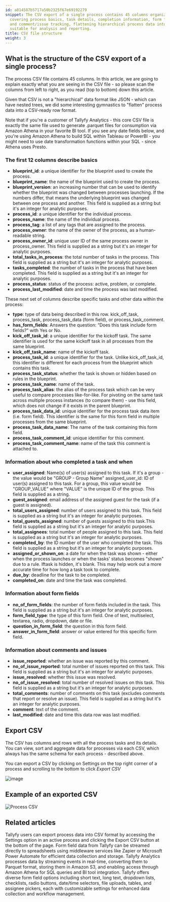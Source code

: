 ```yaml
---
id: a814587b5717a50b2325f67e69192279
snippet: The CSV export of a single process contains 45 columns organized in sections
  covering process basics, task details, completion information, form field data,
  and comment/issue tracking, flattening hierarchical process data into a row format
  suitable for analysis and reporting.
title: CSV file structure
weight: 3
---
```


## What is the structure of the CSV export of a single process?

The process CSV file contains 45 columns. In this article, we are going to explain exactly what you are seeing in the CSV file - so please scan the columns from left to right, as you read (top to bottom) down this article.

Given that CSV is not a "hierarchical" data format like JSON - which can have nested trees, we did some interesting gymnastics to "flatten" process data into a CSV-ready row format.

Note that if you're a customer of Tallyfy Analytics - this core CSV file is exactly the same file used to generate .parquet files for consumption via Amazon Athena in your favorite BI tool. If you see any date fields below, and you're using Amazon Athena to build SQL within Tableau or PowerBI - you might need to use date transformation functions within your SQL - since Athena uses Presto.

### The first 12 columns describe basics

- **blueprint_id**: a unique identifier for the blueprint used to create the process.
- **blueprint_name**: the name of the blueprint used to create the process.
- **blueprint_version**: an increasing number that can be used to identify whether the blueprint was changed between processes launching. If the numbers differ, that means the underlying blueprint was changed between one process and another. This field is supplied as a string but it's an integer for analytic purposes.
- **process_id**: a unique identifier for the individual process.
- **process_name**: the name of the individual process.
- **process_tag**: a list of any tags that are assigned to the process.
- **process_owner**: the name of the owner of the process, as a human-readable string.
- **process_owner_id**: unique user ID of the same process owner in process_owner. This field is supplied as a string but it's an integer for analytic purposes.
- **total_tasks_in_process**: the total number of tasks in the process. This field is supplied as a string but it's an integer for analytic purposes.
- **tasks_completed**: the number of tasks in the process that have been completed. This field is supplied as a string but it's an integer for analytic purposes.
- **process_status**: status of the process: active, problem, or complete.
- **process_last_modified**: date and time the process was last modified.

These next set of columns describe specific tasks and other data within the process:

- **type**: type of data being described in this row. kick_off_task, process_task, process_task_data (form field), or process_task_comment.
- **has_form_fields**: Answers the question: “Does this task include form fields?” with Yes or No.
- **kick_off_task_id**: a unique identifier for the kickoff task. The same identifier is used for the same kickoff task in all processes from the same blueprint.
- **kick_off_task_name**: name of the kickoff task.
- **process_task_id**: a unique identifier for the task. Unlike kick_off_task_id, this identifier is different for each process from the blueprint which contains this task.
- **process_task_status**: whether the task is shown or hidden based on rules in the blueprint.
- **process_task_name**: name of the task.
- **process_task_alias**: the alias of the process task which can be very useful to compare processes like-for-like. For pivoting on the same task across multiple process instances (to compare them) - use this field, which does not change if it exists in the parent blueprint.
- **process_task_data_id**: unique identifier for the process task data item (i.e. form field). This identifier is the same for this form field in multiple processes from the same blueprint.
- **process_task_data_name**: The name of the task containing this form field.
- **process_task_comment_id**: unique identifier for this comment.
- **process_task_comment_name**: name of the task this comment is attached to.

### Information about who completed a task and when

- **user_assigned**: Name(s) of user(s) assigned to this task. If it's a group - the value would be "GROUP - Group Name"
  assigned_user_id: ID of user(s) assigned to this task. For a group, this value would be "GROUP_VALUE" where "VALUE" is the unique ID of the group. This field is supplied as a string.
- **guest_assigned**: email address of the assigned guest for the task (if a guest is assigned).
- **total_users_assigned**: number of users assigned to this task. This field is supplied as a string but it's an integer for analytic purposes.
- **total_guests_assigned**: number of guests assigned to this task.This field is supplied as a string but it's an integer for analytic purposes.
- **total_assignees**: total number of people assigned to this task. This field is supplied as a string but it's an integer for analytic purposes.
- **completed_by**: the ID number of the user who completed the task. This field is supplied as a string but it's an integer for analytic purposes.
- **assigned_or_shown_on**: a date for when the task was shown - either when the process launches or when the tasks' status becomes "shown" due to a rule. Iftask is hidden, it's blank. This may help work out a more accurate time for how long a task took to complete.
- **due_by**: deadline for the task to be completed.
- **completed_on**: date and time the task was completed.

### Information about form fields

- **no_of_form_fields**: the number of form fields included in the task. This field is supplied as a string but it's an integer for analytic purposes.
- **form_field_type**: the type of this form field. One of text, multiselect, textarea, radio, dropdown, date or file.
- **question_in_form_field**: the question in this form field.
- **answer_in_form_field**: answer or value entered for this specific form field.

### Information about comments and issues

- **issue_reported**: whether an issue was reported by this comment.
- **no_of_issue_reported**: total number of issues reported on this task. This field is supplied as a string but it's an integer for analytic purposes.
- **issue_resolved**: whether this issue was resolved.
- **no_of_issue_resolved**: total number of resolved issues on this task. This field is supplied as a string but it's an integer for analytic purposes.
- **total_comments**: number of comments on this task (excludes comments that report or resolve an issue). This field is supplied as a string but it's an integer for analytic purposes.
- **comment**: text of the comment.
- **last_modified**: date and time this data row was last modified.


## Export CSV

The CSV has columns and rows with all the process tasks and its details. You can view, sort and aggregate data for processes via each CSV, which always has the same schema for each process - described above.

You can export a CSV by clicking on Settings on the top right corner of a process and scrolling to the bottom to click _Export CSV_

![image](https://screenshots.tallyfy.com/tallyfy%2Fpro%2Fdesktop-light-export-csv.png)

## Example of an exported CSV

![Process CSV](https://screenshots.tallyfy.com/file-JFjFk3MCzJ.png)


## Related articles
<CardGrid>
<LinkTitleCard header="<b>Processes > Export process to CSV</b>" href="/products/pro/tracking-and-tasks/processes/how-can-i-export-tallyfy-processes-to-csv/" > Tallyfy users can export process data into CSV format by accessing the Settings option in an active process and clicking the Export CSV button at the bottom of the page. </LinkTitleCard>
<LinkTitleCard header="<b>Middleware > Stream data to a spreadsheet</b>" href="/products/pro/integrations/middleware/how-can-i-export-form-fields-from-tallyfy-to-spreadsheet/" > Form field data from Tallyfy can be streamed directly to spreadsheets using middleware services like Zapier or Microsoft Power Automate for efficient data collection and storage. </LinkTitleCard>
<LinkTitleCard header="<b>Analytics > How Tallyfy Analytics works</b>" href="/products/pro/integrations/analytics/how-does-tallyfy-analytics-process-my-data/" > Tallyfy Analytics processes data by streaming events in real-time, converting them to Parquet format, storing them in Amazon S3, and enabling access through Amazon Athena for SQL queries and BI tool integration. </LinkTitleCard>
<LinkTitleCard header="<b>Tasks > Types of form fields</b>" href="/products/pro/tracking-and-tasks/tasks/what-are-form-fields-in-tallyfy/" > Tallyfy offers diverse form field options including short text, long text, dropdown lists, checklists, radio buttons, date/time selectors, file uploads, tables, and assignee pickers, each with customizable settings for enhanced data collection and workflow management. </LinkTitleCard>
</CardGrid>